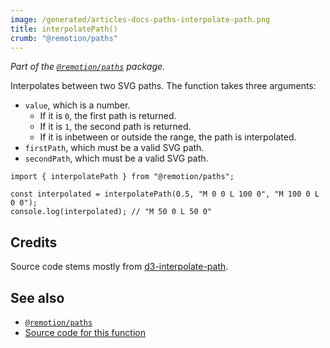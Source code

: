 ```yaml
---
image: /generated/articles-docs-paths-interpolate-path.png
title: interpolatePath()
crumb: "@remotion/paths"
---
```


_Part of the [`@remotion/paths`](/docs/paths) package._

Interpolates between two SVG paths. The function takes three arguments:

- `value`, which is a number.
  - If it is `0`, the first path is returned.
  - If it is `1`, the second path is returned.
  - If it is inbetween or outside the range, the path is interpolated.
- `firstPath`, which must be a valid SVG path.
- `secondPath`, which must be a valid SVG path.

```tsx twoslash
import { interpolatePath } from "@remotion/paths";

const interpolated = interpolatePath(0.5, "M 0 0 L 100 0", "M 100 0 L 0 0");
console.log(interpolated); // "M 50 0 L 50 0"
```

## Credits

Source code stems mostly from [d3-interpolate-path](https://github.com/pbeshai/d3-interpolate-path).

## See also

- [`@remotion/paths`](/docs/paths)
- [Source code for this function](https://github.com/remotion-dev/remotion/blob/main/packages/paths/src/interpolate-path.ts)
